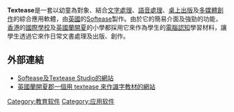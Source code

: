 '''Textease'''是一套以幼童為對象、結合[[文字處理|文字處理]]、[[語音處理|語音處理]]、[[桌上出版|桌上出版]]及[[多媒體創作|多媒體創作]]的綜合應用軟體，由[[英國|英國]]的[[Softease|Softease]]製作。由於它的簡易介面及強勁的功能，[[香港|香港]]的[[國際學校|國際學校]]及[[英國|英國]][[蘭開夏|蘭開夏]]的小學都採用它來作為學生的[[電腦認知|電腦認知]]學習材料，讓學生透過它來作日常文書處理及出版、創作。

{{edu-stub}}

== 外部連結 ==
* [https://web.archive.org/web/20051214102453/http://www.softease.com/ Softease及Textease Studio的網站]
* [http://www.lancsngfl.ac.uk/curriculum/literacy/lit_site/html/teachers/textease/ 英國蘭開夏郡一個用 textease 來作識字教材的網站]{{Wayback|url=http://www.lancsngfl.ac.uk/curriculum/literacy/lit_site/html/teachers/textease/ |date=20051127200643 }}

[[Category:教育软件|Category:教育软件]]
[[Category:应用软件|Category:应用软件]]